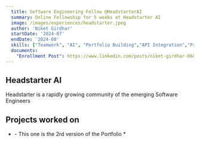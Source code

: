```yaml
---
  title: Software Engineering Fellow @HeadstarterAI
  summary: Online Fellowship for 5 weeks at Headstarter AI
  image: /images/experiences/headstarter.jpeg
  author: 'Niket Girdhar'
  startDate: '2024-07'
  endDate: '2024-08'
  skills: ["Teamwork", "AI", "Portfolio Building","API Integration","Project Management"]
  documents: 
    "Enrollment Post": https://www.linkedin.com/posts/niket-girdhar-068858250_exciting-news-i-am-now-a-headstarter-ai-activity-7221225803349475330-31cr?utm_source=share&utm_medium=member_desktop
---
```


## Headstarter AI

Headstarter is a rapidly growing community of the emerging Software Engineers

## Projects worked on

- <RedirectButton redirectUrl="/" label="Portfolio" newWindow="yes"/>
    - This one is the 2rd version of the Portfolio
        * <RedirectButton redirectUrl="https://drive.google.com/file/d/1f0S6QdbEOrLdI8dCHcmqTs9nH55HHw1p/view?usp=sharing" label="First version - Portfolio"/>